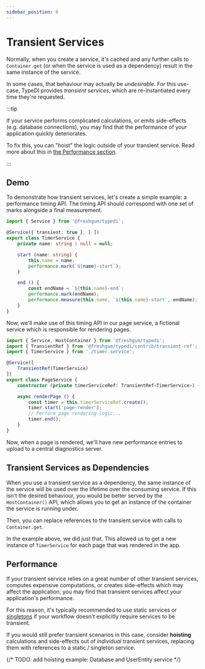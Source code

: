 ```yaml
---
sidebar_position: 6
---
```



# Transient Services

Normally, when you create a service, it's cached and any further calls to `Container.get`
(or when the service is used as a dependency) result in the same instance of the service.

In some cases, that behaviour may actually be *undesirable*. For this use-case, TypeDI
provides *transient services*, which are re-instantiated every time they're requested.

:::tip

If your service performs complicated calculations, or emits side-effects (e.g. database connections), 
you may find that the performance of your application quickly deteriorates.

To fix this, you can "hoist" the logic outside of your transient service.
Read more about this in [the Performance section](#performance).

:::

## Demo

To demonstrate how transient services, let's create a simple example: a performance timing API.
The timing API should correspond with one set of marks alongside a final measurement.

```ts title="src/timer.service.ts"
import { Service } from '@freshgum/typedi';

@Service({ transient: true }, [ ])
export class TimerService {
    private name: string | null = null;

    start (name: string) {
        this.name = name;
        performance.mark(`${name}-start`);
    }

    end () {
        const endName = `${this.name}-end`;
        performance.mark(endName);
        performance.measure(this.name, `${this.name}-start`, endName);
    }
}
```

Now, we'll make use of this timing API in our page service,
a fictional service which is responsible for rendering pages.

```ts title="src/page.service.ts"
import { Service, HostContainer } from '@freshgum/typedi';
import { TransientRef } from '@freshgum/typedi/contrib/transient-ref';
import { TimerService } from './timer.service';

@Service([
    TransientRef(TimerService)
])
export class PageService {
    constructor (private timerServiceRef: TransientRef<TimerService>) { }

    async renderPage () {
        const timer = this.timerServiceRef.create();
        timer.start('page-render');
        // Perform page rendering logic...
        timer.end();
    }
}
```

Now, when a page is rendered, we'll have new performance entries to upload to a central diagnostics server.

## Transient Services as Dependencies

When you use a transient service as a dependency, the same instance of the service will
be used over the lifetime over the consuming service.  If this isn't the desired behaviour,
you would be better served by the `HostContainer()` API, which allows you to get an instance
of the container the service is running under.

Then, you can replace references to the transient service with calls to `Container.get`.

In the example above, we did just that.  This allowed us to get a new instance of `TimerService`
for each page that was rendered in the app.

## Performance

If your transient service relies on a great number of other transient services, computes expensive
computations, or creates side-effects which may affect the application, you may find that transient
services affect your application's performance.

For this reason, it's typically recommended to use static services or [singletons](./singletons) if
your workflow doesn't explicitly require services to be transient.

If you would still prefer transient scenarios in this case, consider **hoisting** calculations
and side-effects out of *individual* transient services, replacing them with references to a 
static / singleton service.

{/* TODO: add hoisting example: Database and UserEntity service */}

